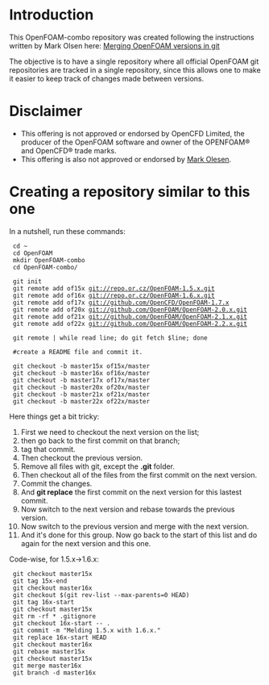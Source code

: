 = Introduction =
This OpenFOAM-combo repository was created following the instructions written by Mark Olsen here: [http://olesenm.github.io/2009/11/24/merging-OpenFOAM-versions/ Merging OpenFOAM versions in git]

The objective is to have a single repository where all official OpenFOAM git repositories are tracked in a single repository, since this allows one to make it easier to keep track of changes made between versions.

= Disclaimer =
* This offering is not approved or endorsed by OpenCFD Limited, the producer of the OpenFOAM software and owner of the OPENFOAM®  and OpenCFD® trade marks.
* This offering is also not approved or endorsed by [https://github.com/olesenm Mark Olesen].

= Creating a repository similar to this one =
In a nutshell, run these commands:
  cd ~
  cd OpenFOAM
  mkdir OpenFOAM-combo
  cd OpenFOAM-combo/

  git init
  git remote add of15x git://repo.or.cz/OpenFOAM-1.5.x.git
  git remote add of16x git://repo.or.cz/OpenFOAM-1.6.x.git
  git remote add of17x git://github.com/OpenCFD/OpenFOAM-1.7.x
  git remote add of20x git://github.com/OpenFOAM/OpenFOAM-2.0.x.git
  git remote add of21x git://github.com/OpenFOAM/OpenFOAM-2.1.x.git
  git remote add of22x git://github.com/OpenFOAM/OpenFOAM-2.2.x.git

  git remote | while read line; do git fetch $line; done

  #create a README file and commit it.

  git checkout -b master15x of15x/master
  git checkout -b master16x of16x/master
  git checkout -b master17x of17x/master
  git checkout -b master20x of20x/master
  git checkout -b master21x of21x/master
  git checkout -b master22x of22x/master

Here things get a bit tricky:
# First we need to checkout the next version on the list;
# then go back to the first commit on that branch;
# tag that commit.
# Then checkout the previous version.
# Remove all files with git, except the '''.git''' folder.
# Then checkout all of the files from the first commit on the next version.
# Commit the changes.
# And '''git replace''' the first commit on the next version for this lastest commit.
# Now switch to the next version and rebase towards the previous version.
# Now switch to the previous version and merge with the next version.
# And it's done for this group. Now go back to the start of this list and do again for the next version and this one.

Code-wise, for 1.5.x->1.6.x:

  git checkout master15x
  git tag 15x-end
  git checkout master16x
  git checkout $(git rev-list --max-parents=0 HEAD)
  git tag 16x-start
  git checkout master15x
  git rm -rf * .gitignore
  git checkout 16x-start -- .
  git commit -m "Melding 1.5.x with 1.6.x."
  git replace 16x-start HEAD
  git checkout master16x
  git rebase master15x
  git checkout master15x
  git merge master16x
  git branch -d master16x
